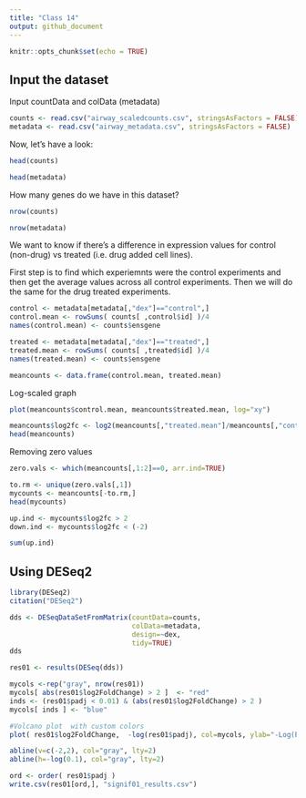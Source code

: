 ```yaml
---
title: "Class 14"
output: github_document
---
```


```r
knitr::opts_chunk$set(echo = TRUE)
```

## Input the dataset

Input countData and colData (metadata)

```r
counts <- read.csv("airway_scaledcounts.csv", stringsAsFactors = FALSE)
metadata <- read.csv("airway_metadata.csv", stringsAsFactors = FALSE)
```

Now, let's have a look:
```r
head(counts)
```

```r
head(metadata)
```

How many genes do we have in this dataset?
```r
nrow(counts)
```

```r
nrow(metadata)
```

We want to know if there's a difference in expression values for control (non-drug) vs treated (i.e. drug added cell lines).

First step is to find which experiemnts were the control experiments and then get the average values across all control experiments. Then we will do the same for the drug treated experiments.

```r
control <- metadata[metadata[,"dex"]=="control",]
control.mean <- rowSums( counts[ ,control$id] )/4 
names(control.mean) <- counts$ensgene
```

```r
treated <- metadata[metadata[,"dex"]=="treated",]
treated.mean <- rowSums( counts[ ,treated$id] )/4 
names(treated.mean) <- counts$ensgene
```

```r
meancounts <- data.frame(control.mean, treated.mean)
```
Log-scaled graph
```r
plot(meancounts$control.mean, meancounts$treated.mean, log="xy")
```

```r
meancounts$log2fc <- log2(meancounts[,"treated.mean"]/meancounts[,"control.mean"])
head(meancounts)
```

Removing zero values

```r
zero.vals <- which(meancounts[,1:2]==0, arr.ind=TRUE)

to.rm <- unique(zero.vals[,1])
mycounts <- meancounts[-to.rm,]
head(mycounts)
```

```r
up.ind <- mycounts$log2fc > 2
down.ind <- mycounts$log2fc < (-2)
```

```r
sum(up.ind)
```

## Using DESeq2

```r
library(DESeq2)
citation("DESeq2")
```

```r
dds <- DESeqDataSetFromMatrix(countData=counts, 
                              colData=metadata, 
                              design=~dex, 
                              tidy=TRUE)
dds
```

```r
res01 <- results(DESeq(dds))
```

```r
mycols <-rep("gray", nrow(res01))
mycols[ abs(res01$log2FoldChange) > 2 ]  <- "red"
inds <- (res01$padj < 0.01) & (abs(res01$log2FoldChange) > 2 )
mycols[ inds ] <- "blue"

#Volcano plot  with custom colors 
plot( res01$log2FoldChange,  -log(res01$padj), col=mycols, ylab="-Log(P-value)", xlab="Log2(FoldChange)" )

abline(v=c(-2,2), col="gray", lty=2)
abline(h=-log(0.1), col="gray", lty=2)
```

```r
ord <- order( res01$padj )
write.csv(res01[ord,], "signif01_results.csv")
```
